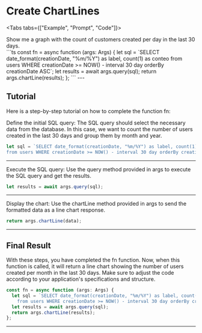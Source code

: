 # Create ChartLines

<Tabs tabs={["Example", "Prompt",  "Code"]}>
  <Example block="examples.chartLine"/>
   <div class="demo-prompt">Show me a graph with the count of customers created per day in the last 30 days.</div>
```ts
  const fn = async function (args: Args) {
  let sql = `SELECT date_format(creationDate, "%m/%Y") as label, count(1) as conteo
    from users WHERE creationDate >= NOW() - interval 30 day orderBy creationDate ASC`;
  let results = await args.query(sql);
  return args.chartLine(results);
};
```
 
</Tabs>
---

## Tutorial

Here is a step-by-step tutorial on how to complete the function fn:

Define the initial SQL query: The SQL query should select the necessary data from the database. In this case, we want to count the number of users created in the last 30 days and group them by month and year.

```ts
let sql = `SELECT date_format(creationDate, "%m/%Y") as label, count(1) as conteo
from users WHERE creationDate >= NOW() - interval 30 day orderBy creationDate ASC`;
```

---

Execute the SQL query: Use the query method provided in args to execute the SQL query and get the results.

```ts
let results = await args.query(sql);
```

---

Display the chart: Use the chartLine method provided in args to send the formatted data as a line chart response.

```ts
return args.chartLine(data);
```

---

## Final Result

With these steps, you have completed the fn function. Now, when this function is called, it will return a line chart showing the number of users created per month in the last 30 days. Make sure to adjust the code according to your application's specifications and structure.

```ts
const fn = async function (args: Args) {
  let sql = `SELECT date_format(creationDate, "%m/%Y") as label, count(1) as conteo
    from users WHERE creationDate >= NOW() - interval 30 day orderBy creationDate ASC`;
  let results = await args.query(sql);
  return args.chartLine(results);
};
```

---

<Link label="How to start" href="/docs/react-start" />
<Link label="How to create ChartLines" href="/docs/create-chart" />
